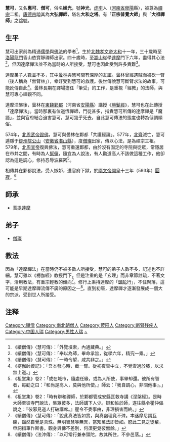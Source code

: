 {{Infobox Buddhist
| name =慧可
| image =Huike thinking.jpg
| imagesize =
| caption = [[北宋|北宋]][[石恪|石恪]]繪的慧可像
| birth_date =487年
| birth_place = [[北魏|北魏]][[虎牢|虎牢]]<br>（今[[河南省|河南省]][[滎陽|滎陽]]縣）
| death_date = 593年
| death_place = 
| residence =
| prizes =
| citizenship =
| nationality = 
| known_for = 禪宗二祖
| school = [[禪宗|禪宗]]
| callsign  = 
| title = 大祖禪師
| deity =
| education = 
| work_institution = 
| advisor =[[菩提達摩|菩提達摩]] 
| students =[[僧璨|僧璨]]
| publication = 《略說修道明心法要》
| publication_translate = 
| incarnation_from =
| reincarnation_to = 
| successor =
| footnotes =
}}
{{佛教}}
{{中國禪宗}}

'''慧可'''{{BD|487年||593年|catIdx=H慧}}，又名'''惠可'''、'''僧可'''，俗名'''姬光'''，號'''神光'''，[[虎牢|虎牢]]人（[[河南省|河南省]][[滎陽|滎陽]]縣），被尊為[[禪宗|禪宗]]二祖。[[唐德宗|唐德宗]]謚其為'''大弘禪師'''，塔名'''大和之塔'''。有「'''正宗普覺大師'''」與「'''大祖禪師'''」之諡號。

==生平==
慧可出家前為精通[[儒學|儒學]]與[[佛法|佛法]]的學者<ref>《續僧傳》〈慧可傳〉：「外覽墳索，內通藏典。」</ref>，生於[[北魏|北魏]][[魏孝文帝|孝文帝]][[太和_(北魏)|太和]]十一年，三十歲時至[[洛陽|洛陽]][[禹门口|龍門]]香山依寶靜禪師出家。四十歲時，至[[嵩山|嵩山]]從學[[達摩|達摩]]門下六年，盡得其心法<ref>《續僧傳》〈慧可傳〉：「奉以為師，畢命承旨，從學六年，精究一乘。」</ref>，但因達摩禪法並不為當時的人所接受，慧可也因此受到許多責難<ref>《續僧傳》〈慧可傳〉：「一時令望，咸共非之。」</ref>。

達摩弟子人數並不多，其中[[曇林|曇林]]與慧可間有深厚的友誼。曇林曾經遇賊而被砍一臂（後人稱為「無臂林」），幸好受到慧可的救護。後世傳說慧可斷臂求法的故事，可能訛傳自此<ref>《楞伽師資記》：「吾本發心時，截一臂。從初夜雪中立，不覺雪過於膝，以求無上道。」</ref>。曇林長期在譯場擔任「筆受」的工作，是重視「經教」的法師，與慧可專心禪觀不同。

達摩涅槃後，曇林在[[東魏|東魏]][[鄴都|鄴都]]（河南省[[安陽縣|安陽縣]]）講授《[[勝鬘經|勝鬘經]]》，慧可也在此傳授「達摩禪法」。當時那裏有位道恆禪師，門徒甚多，指責慧可所傳的達摩禪是「魔語」，並與官府結合迫害慧可，慧可幾乎死去，自此慧可傳法的態度也轉為低調順俗。

574年，[[北周武帝|北周武帝]][[建德毀佛|毀佛]]，慧可與曇林在鄴都「共護經論」。577年，[[北齊|北齊]]滅亡，慧可遁隱于[[舒州|舒州]][[天柱山|皖公山]]（[[安徽省|安徽省]][[潛山縣|潛山縣]]），度[[僧璨|僧璨]]出家，傳以心法，是為禪宗三祖。579年，[[北周宣帝|北周宣帝]]復興佛法，慧可重還鄴都，由於沒有固定的寺院與徒眾，常隱居在市井之間，有時為人[[幫傭|幫傭]]，隨宜為人說法，有人勸道高人不該做這種工作，他卻認為這是調心，修持忍辱[[波羅密|波羅密]]<ref>《祖堂集》卷2：「或在城市，隨處任緣，或為人所使，事畢却還。彼所有智者，每勸之曰：『和尚是高人，莫與他所使。』師云：『我自調心，非關他事』。」</ref>。

相傳其在鄴都說法，受人嫉妒，遭官府下獄，於[[隋文帝|隋文帝]][[開皇|開皇]]十三年（593年）[[圓寂|圓寂]]。<ref>《祖堂集》卷2：「時有辯和禪師，於鄴都管成安縣匡救寺講《涅槃經》。是時大師至彼寺門說法，集眾彼多，法師講下人少。辯和恠於師，遂往縣令瞿仲偘說之：『彼邪見道人打破講席。』瞿令不委事由，非理損害而終。」</ref>

==師承==
*[[菩提達摩|菩提達摩]] 
==弟子==
*[[僧璨|僧璨]]
==教法==
因為「達摩禪法」在當時仍不被多數人所接受，慧可的弟子人數不多，記述也不詳細。慧可雖以《楞伽經》教授門下，但是注重的是「玄理」而非章節註疏，不著文字，活用教法，有重宗輕教的傾向<ref>《續僧傳》〈慧可傳〉：「說此真法皆如實，與真幽理竟不殊。本迷摩尼謂瓦礫，豁然自覺是真珠。無明智慧等無異，當知萬法即皆如。愍此二見之徒輩，申詞措筆作斯書。觀身與佛不差別，何須更覓彼無餘。」</ref>。修行上秉持達摩的「[[頭陀|頭陀]]行」，不住聚落，這可能是早期達摩禪流傳不廣的原因之一<ref>《續僧傳》〈法沖傳〉：「以可常行兼奉頭陀，故其所住，不參邑落。」</ref>。直到初唐，達摩禪才逐漸發展成一個大的宗派，受到世人所接受。

==注释==
<div class="references-small">
<references />
</div>
{{start box}}
{{succession box|[[菩提达摩|達摩]]|[[僧璨|僧璨]]|[[漢傳佛教|漢傳佛教]][[禪宗|禪宗]]|二祖}}
{{end box}}

{{佛教主题}}
{{禅宗}}
{{Authority control}}
{{DEFAULTSORT:H}}
[[Category:禪僧|Category:禪僧]]
[[Category:南北朝僧人|Category:南北朝僧人]]
[[Category:荥阳人|Category:荥阳人]]
[[Category:断臂残疾人|Category:断臂残疾人]]
[[Category:中国人瑞|Category:中国人瑞]]
[[Category:男性人瑞|Category:男性人瑞]]
[[Category:姬姓|~]]